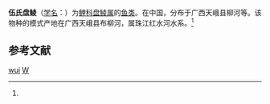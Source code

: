 {{Speciesbox
| taxon = Discolabeo wui
| binomial_authority = Chen et Lan, 1992<ref name='id6042'>{{cite web| url =http://www.bioinfo.cn/db05/BjdwSpecies.php?action=view&id=6042| title =伍氏盘鲮| work =中国动物物种编目数据库| publisher =中国科学院微生物研究所| author =中国科学院动物研究所| accessdate =2009-04-11| deadurl =yes| archiveurl =https://web.archive.org/web/20160305050319/http://www.bioinfo.cn/db05/BjdwSpecies.php?action=view&id=6042| archivedate =2016-03-05}}</ref>
}}

'''伍氏盘鲮'''（[[学名|学名]]：{{lang|la|''Discolabeo wui''}}）为[[鲤科|鲤科]][[盘鲮属|盘鲮属]]的[[鱼类|鱼类]]。在中国，分布于广西天峨县柳河等。该物种的模式产地在广西天峨县布柳河，属珠江红水河水系。<ref name='id6042'/>

== 参考文献 ==
{{reflist}}

{{Taxonbar|from=Q16736775}}

[[Category:盘鲮属|wui]]
[[Category:_1992年描述的鱼类|W]]


{{鯉形目小作品}}